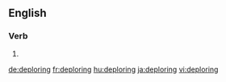 
==English==

===Verb===
{{head|en}}

# {{present participle of|deplore|lang=en}}

[[de:deploring]]
[[fr:deploring]]
[[hu:deploring]]
[[ja:deploring]]
[[vi:deploring]]